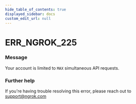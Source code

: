 ```yaml
---
hide_table_of_contents: true
displayed_sidebar: docs
custom_edit_url: null
---
```



# ERR_NGROK_225

### Message

Your account is limited to `MAX` simultaneous API requests.

### Further help

If you're having trouble resolving this error, please reach out to [support@ngrok.com](mailto:support@ngrok.com?subject=Help%20with%20ERR_NGROK_225)

<ErrorDetails error="err_ngrok_225" />
